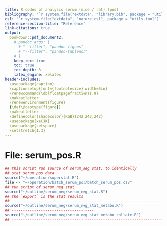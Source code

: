 ```yaml
---
title: R codes of analysis serum (mice / rat) (pos)
bibliography: '`r system.file("extdata", "library.bib", package = "utils.tool")`'
csl: '`r system.file("extdata", "nature.csl", package = "utils.tool")`'
reference-section-title: "Reference"
link-citations: true
output:
  bookdown::pdf_document2:
    # pandoc_args: [
      # "--filter", "pandoc-fignos",
      # "--filter", "pandoc-tablenos"
    # ]
    keep_tex: true
    toc: true
    toc_depth: 3
    latex_engine: xelatex
header-includes:
  \usepackage{caption}
  \captionsetup{font={footnotesize},width=6in}
  \renewcommand{\dblfloatpagefraction}{.9}
  \makeatletter
  \renewenvironment{figure}
  {\def\@captype{figure}}
  \makeatletter
  \definecolor{shadecolor}{RGB}{242,242,242}
  \usepackage{xeCJK}
  \usepackage{setspace}
  \setstretch{1.3} 
---
```



# File: serum_pos.R

```r
## this script run source of serum_neg stat, to identically
## stat serum pos data
source("~/operation/superstat.R")
file <- "~/operation/batch_serum_pos/batch_serum_pos.csv"
## run script of serum_neg stat
source("~/outline/serum_neg/serum_neg_stat.R")
## the `export` is the stat results
## ---------------------------------------------------------------------- 
source("~/outline/serum_neg/serum_neg_stat_metabo.R")
## ------------------------------------- 
source("~/outline/serum_neg/serum_neg_stat_metabo_collate.R")
## ---------------------------------------------------------------------- 
```

